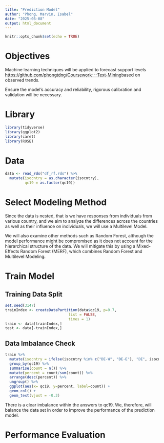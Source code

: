 ```yaml
---
title: "Prediction Model"
author: "Phong, Marvin, Isabel"
date: "2025-03-08"
output: html_document
---
```


```r
knitr::opts_chunk$set(echo = TRUE)
```

# Objectives

Machine learning techniques will be applied to forecast support levels <https://github.com/phongtdng/Coursework---Text-Mining>based on observed trends.

Ensure the model’s accuracy and reliability, rigorous calibration and validation will be necessary.

# Library

```r
library(tidyverse)
library(ggplot2)
library(caret)
library(ROSE)
```

# Data

```r
data <- read_rds("df_rf.rds") %>% 
  mutate(isocntry = as.character(isocntry),
         qc19 = as.factor(qc19))
```

# Select Modeling Method

Since the data is nested, that is we have responses from individuals from various country, and we aim to analyze the differences across the countries as well as their influence on individuals, we will use a Multilevel Model.

We will also examine other methods such as Random Forest, although the model performance might be compromised as it does not account for the hierarchical structure of the data. We will mitigate this by using a Mixed-Effects Random Forest (MERF), which combines Random Forest and Multilevel Modeling.

# Train Model

## Training Data Split

```r
set.seed(3147)
trainIndex <- createDataPartition(data$qc19, p=0.7,
                             list = FALSE,
                             times = 1)
train <- data[trainIndex,]
test <- data[-trainIndex,]
```

## Data Imbalance Check

```r
train %>% 
  mutate(isocntry = ifelse(isocntry %in% c("DE-W", "DE-E"), "DE", isocntry)) %>% 
  group_by(qc19) %>% 
  summarise(count = n()) %>% 
  mutate(percent = count/sum(count)) %>% 
  arrange(desc(percent)) %>% 
  ungroup() %>% 
  ggplot(aes(x= qc19, y=percent, label=count)) +
  geom_col() +
  geom_text(vjust = -0.3)
```

There is a clear imbalance within the answers to qc19. We, therefore, will balance the data set in order to improve the performance of the prediction model.

# Performance Evaluation
